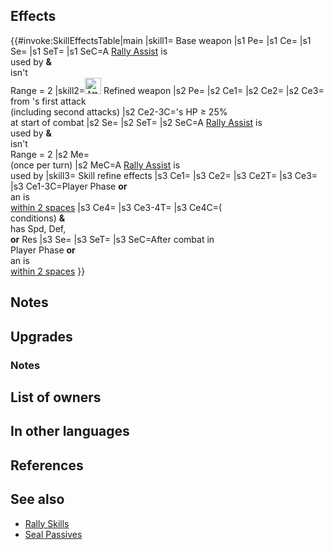 {{Weapon Infobox
|tagid=SID_打ち砕くもの
|weaponType=Axe
|might=16
|range=1
|effect=Grants Atk+3. Calculates damage using the lower of foe's Def or Res. If a Rally Assist skill is used by unit, target can move 1 extra space. (That turn only. Does not stack. No effect on cavalry allies with Range = 2.)
|cost=400
|exclusive=1
|userVersion1=Weapon
|userVersion2=Upgrade Weapon
|userVersion3=Upgrade Gleam
|statModifiers=0,19,0,0,0
|required=Silver Axe
|refinePaths=default
|refineSP=400
|refineMedals=500
|refineDews=200
|upgradedEffect=Grants Atk+3. Calculates damage using the lower of foe's Def or Res. If a Rally Assist skill is used by unit, target can move 1 extra space (that turn only; does not stack; no effect on cavalry allies with Range = 2), and afterward, once per turn, grants another action to unit. At start of combat, if unit's HP ≥ 25%, grants Atk/Spd/Def/Res+4 to unit and reduces damage from foe's first attack by 40% during combat ("first attack" normally means only the first strike; for effects that grant "unit attacks twice," it means the first and second strikes).
|refineStatsSkill1=3,0,0,0,0
|effectSkill1=If unit initiates combat or is within 2 spaces of an ally, grants Atk/Spd/Def/Res+4 to unit, inflicts penalty on foe's Spd/Def/Res = 6 - current penalty on each of those stats (min: 0; calculates each stat penalty independently; still inflicts penalty on foe even if foe triggers an effect that neutralizes penalties during combat), unit makes a guaranteed follow-up attack, and if penalty is active on foe's Spd, Def, or Res, deals damage = 15% of unit's Atk (excluding area-of-effect Specials) during combat. If unit initiates combat or is within 2 spaces of an ally, after combat, inflicts Spd/Def/Res-6 on foe through its next action.
|properties=random_owner
}}
==Effects==
{{#invoke:SkillEffectsTable|main
|skill1={{SCi|weapon}} Base weapon
|s1 Pe={{Eft|Stat Boosts|Atk|3}}
|s1 Ce={{Eft|Lower Def Res}}
|s1 Se={{SEt|Mobility Increased}}
|s1 SeT={{Tgt|Target Ally}}
|s1 SeC=A [[Rally Assist]] is<br>used by {{Tgt|Unit}} '''&'''<br>{{Tgt|Target Ally}} isn't<br>Range = 2 {{Mt|Cavalry}}
|skill2=[[File:Attack Plus W.png|x26px|class=inline-icon]] Refined weapon
|s2 Pe={{Eft|Stat Boosts|Atk|3}}
|s2 Ce1={{Eft|Lower Def Res}}
|s2 Ce2={{Eft|Temporary buffs|Atk/Spd/Def/Res|4}}
|s2 Ce3={{Eft|Damage Reduction|40%}}<br>from {{Tgt|Foe}}'s first attack<br>(including second attacks)
|s2 Ce2-3C={{Tgt|Unit}}'s HP ≥ 25%<br>at start of combat
|s2 Se={{SEt|Mobility Increased}}
|s2 SeT={{Tgt|Target Ally}}
|s2 SeC=A [[Rally Assist]] is<br>used by {{Tgt|Unit}} '''&'''<br>{{Tgt|Target Ally}} isn't<br>Range = 2 {{Mt|Cavalry}}
|s2 Me={{Eft|Another Action}}<br>(once per turn)
|s2 MeC=A [[Rally Assist]] is<br>used by {{Tgt|Unit}}
|skill3={{Si|Crusher|refine=Skill1}} Skill refine effects
|s3 Ce1={{Eft|Temporary buffs|Atk/Spd/Def/Res|4}}
|s3 Ce2={{Eft|Temporary debuffs|Spd/Def/Res|min=0|6 - {{SEt|Penalty}} on each<br>of {{Tgt|Foe}}'s stats*}}
|s3 Ce2T={{Tgt|Foe}}
|s3 Ce3={{Eft|Guaranteed Follow-Ups}}
|s3 Ce1-3C=Player Phase '''or'''<br>an {{Tgt|Ally}} is<br>[[within 2 spaces]]
|s3 Ce4={{Eft|Damage Boost|15% of {{Tgt|Unit}}'s Atk}}
|s3 Ce3-4T={{Tgt|Unit}}
|s3 Ce4C=({{Eft|Temporary buffs|Atk/Spd/Def/Res|4}}<br>conditions) '''&'''<br>{{Tgt|Foe}} has Spd, Def,<br>'''or''' Res {{SEt|Penalties}}
|s3 Se={{Eft|Penalties|Spd/Def/Res|6}}
|s3 SeT={{Tgt|Foe}}
|s3 SeC=After combat in<br>Player Phase '''or'''<br>an {{Tgt|Ally}} is<br>[[within 2 spaces]]
}}
<b>{{Hatnote|* ×2 if {{Tgt|Foe}} has a {{Eft|Neutralize Penalties}} effect}}</b>

==Notes==
{{LowerDefRes}}
{{Mobility increased}}
==Upgrades==
{{Weapon Upgrade List}}
===Notes===
{{Galeforce notes|name=Refined Crusher}}
{{DamagePercentageReduction}}
{{IfUnitInitiates}}
{{Temporary debuffs|name={{St|Crusher|refine=Skill1}}}}
{{Guaranteed follow-up interaction|name={{St|Crusher|refine=Skill1}}}}
{{DamageBoost|name={{St|Crusher|refine=Skill1}}}}
{{EffectfromPenalties|damage boost|name={{St|Crusher|refine=Skill1}}}}
==List of owners==
{{Skill Hero List}}
==In other languages==
{{OtherLanguages
|japanese=打ち砕くもの
|german=Zerschmetterer
|spanishEU=Triturador
|spanishLA=Triturador
|french=Broyeur
|italian=Frantumatore
|chineseTW=擊碎者
|portuguese=Triturador
}}
==References==
<references/>
==See also==
{{See also skills|cond=(Description LIKE '%rally assist skill%' OR Description LIKE '%Calculates damage using the lower of foe_s Def or Res%' AND Description NOT LIKE '%if foe_s range = 2%' AND Description NOT LIKE '%"calculates%' OR Description LIKE '%target can move 1 extra space%' OR Description LIKE '%no effect neutralizes penalties to foe_s%') AND Exclusive='1'}}
* [[Skill families/Assists#Rally|Rally Skills]]
* [[Seal Passives]]
{{Weapons Navbox}}